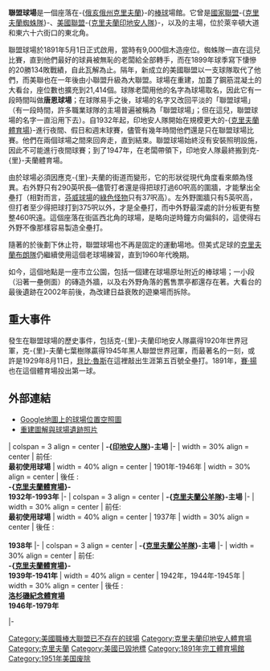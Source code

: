 {{Infobox_Stadium |
 stadium_name = 聯盟球場 |
 nickname = |
 image = [[File:Leagueaerial.jpg|300px]] |
 location = [[俄亥俄州|俄亥俄州]]-{[[克里夫蘭|克里夫蘭]]}-<br>萊辛頓大道與東六十六街口  |
 coordinates = {{coord|41|30|40.68|N|81|38|38.99|W|region:US_type:landmark}} |
 broke_ground = 1891年 |
 opened = 1891年5月1日 |
 renovated = 1910年4月21日 |
 expanded = |
 closed = 1946年9月21日 |
 demolished = 1951年 |
 owner = |
 operator =  |
 surface = 天然草皮 |
 construction_cost =  |
 architect = 奧斯本工程公司(1910年)  |
 former_names = 唐恩球場(Dunn Field)(1916年─1927年) |
 tenants = [[克里夫蘭印地安人隊|克-{里}-夫蘭印地安人隊]] （[[美國聯盟|AL]]） （1901年—1946年）<br>-{[[克里夫蘭蜘蛛|克里夫蘭蜘蛛隊]]}-　（[[國家聯盟|NL]]）　（1891年－1899年）<br>{{link-en|克里夫蘭七葉樹隊|Cleveland Buckeyes}}（{{link-en|黑人美國聯盟|Negro American League|NAL}}） （1943年─1948年）<br>-{[[聖路易公羊|克里夫蘭公羊隊]]}- （[[國家美式足球聯盟|NFL]]） （1937年），（1942年），（1944年－1945年） |
 seating_capacity = 9,000（1891年）<br>21,414 ( 1910年) |
 dimensions = 左外野 - 375 呎 (114.3 公尺) <br> 左中外野 - 415 呎 (126.5 公尺) <br> 中外野 - 420 呎 (128 公尺) <br> 右中外野 - 317 呎 (96.6 公尺) <br> 右外野 - 290 呎 (88.4 公尺) 
}}

'''聯盟球場'''是一個座落在-{[[克里夫蘭|俄亥俄州克里夫蘭]]}-的[[棒球|棒球]]場館。它曾是[[國家聯盟|國家聯盟]]-{[[克里夫蘭蜘蛛|克里夫蘭蜘蛛隊]]}-、[[美國聯盟|美國聯盟]]-{[[克里夫蘭印地安人隊|克里夫蘭印地安人隊]]}-，以及{{link-en|黑人美國聯盟|Negro American League}}{{link-en|克里夫蘭七葉樹隊|Cleveland Buckeyes}}的主場，位於萊辛頓大道和東六十六街口的東北角。

聯盟球場於1891年5月1日正式啟用，當時有9,000個木造座位。蜘蛛隊一直在這兒比賽，直到他們最好的球員被無恥的老闆給全部轉手，而在1899年球季寫下悽慘的20勝134敗戰績，自此瓦解為止。隔年，新成立的美國聯盟以一支球隊取代了他們，而美聯也在一年後由小聯盟升級為大聯盟。球場在{{link-en|1910年球季|1910 in baseball}}重建，加蓋了鋼筋混凝土的大看台，座位數也擴充到21,414個。球隊老闆用他的名字為球場取名，因此它有一段時間叫做'''唐恩球場'''；在球隊易手之後，球場的名字又改回平淡的「聯盟球場」（有一段時間，許多職業球隊的主場普遍被稱為「聯盟球場」；但在這兒，聯盟球場的名字一直沿用下去）。自1932年起，印地安人隊開始在規模更大的-{[[克里夫蘭體育場|克里夫蘭體育場]]}-進行夜間、假日和週末球賽，儘管有幾年時間他們還是只在聯盟球場比賽。他們在兩個球場之間來回奔走，直到{{link-en|1946年球季|1946 in baseball}}結束。聯盟球場始終沒有安裝照明設施，因此不可能進行夜間球賽；到了1947年，在老闆{{link-en|比爾‧維克|Bill Veeck}}帶領下，印地安人隊最終搬到克-{里}-夫蘭體育場。

由於球場必須因應克-{里}-夫蘭的街道而變形，它的形狀從現代角度看來頗為怪異。右外野只有290英呎長─儘管打者還是得把球打過60呎高的圍牆，才能擊出全壘打（相對而言，[[芬威球場|芬威球場]]的[[綠色怪物|綠色怪物]]只有37呎高）。左外野圍牆只有5英呎高，但打者至少得把球打到375呎以外，才是全壘打，而中外野最深處的計分板更有整整460呎遠。這個座落在街區西北角的球場，是略向逆時鐘方向偏斜的，這使得右外野不像{{link-en|貝克盃球場|Baker Bowl}}那樣容易製造全壘打。

隨著{{link-en|黑人美國聯盟|Negro American League}}的{{link-en|克里夫蘭七葉樹隊|Cleveland Buckeyes}}於{{link-en|1950年球季|1950 in baseball}}後劃下休止符，聯盟球場也不再是固定的運動場地。但美式足球的[[克里夫蘭布朗隊|克里夫蘭布朗隊]]仍繼續使用這個老球場練習，直到1960年代晚期。

如今，這個地點是一座市立公園，包括一個建在球場原址附近的棒球場；一小段（沿著一壘側面）的磚造外牆，以及右外野角落的舊售票亭都還存在著。大看台的最後遺跡在2002年前後，為改建日益衰敗的遊樂場而拆除。

==重大事件==

發生在聯盟球場的歷史事件，包括克-{里}-夫蘭印地安人隊贏得1920年世界冠軍，克-{里}-夫蘭七葉樹隊贏得1945年黑人聯盟世界冠軍，而最著名的一刻，或許是1929年8月11日，[[貝比·魯斯|貝比·魯斯]]在這裡敲出生涯第五百號全壘打。1891年，[[賽·揚|賽·揚]]也在這個體育場投出第一球。

==外部連結==
{{commonscat|League Park}}
*[http://maps.google.com/maps?ll=41.5113,-81.644164&spn=0.01,0.01&t=k Google地圖上的球場位置空照圖]
*[http://www.andrewclem.com/Baseball/LeaguePark.html 重建圖解與球場遺跡照片] {{Wayback|url=http://www.andrewclem.com/Baseball/LeaguePark.html |date=20070211082054 }}

{{start box}}
| colspan = 3 align = center | '''-{[[克里夫蘭印地安人|印地安人隊]]}-主場''' 	 
|- 	 
| width = 30% align = center | 前任:<br/>'''最初使用球場''' 	 
| width = 40% align = center | 1901年-1946年
| width = 30% align = center | 後任 :<br/>'''-{[[克里夫蘭體育場|克里夫蘭體育場]]}-<br/>1932年-1993年''' 
|- 
| colspan = 3 align = center | '''-{[[聖路易公羊|克里夫蘭公羊隊]]}-主場''' 	 
|- 	 
| width = 30% align = center | 前任:<br/>'''最初使用球場''' 	 
| width = 40% align = center | 1937年
| width = 30% align = center | 後任 :<br/>'''{{link-en|蕭體育場|Shaw Stadium}}<br/>1938年''' 
|-
| colspan = 3 align = center | '''-{[[聖路易公羊|克里夫蘭公羊隊]]}-主場''' 	 
|- 	 
| width = 30% align = center | 前任:<br/>'''-{[[克里夫蘭體育場|克里夫蘭體育場]]}-<br/>1939年-1941年''' 
| width = 40% align = center | 1942年，1944年-1945年
| width = 30% align = center | 後任 :<br/>'''[[洛杉磯紀念體育場|洛杉磯紀念體育場]]<br/>1946年-1979年'''

|-
{{end box}}

{{DEFAULTSORT:League Park}}
[[Category:美國職棒大聯盟已不存在的球場|Category:美國職棒大聯盟已不存在的球場]]
[[Category:克里夫蘭印地安人體育場|Category:克里夫蘭印地安人體育場]]
[[Category:克里夫蘭|Category:克里夫蘭]]
[[Category:美國已毀地標|Category:美國已毀地標]]
[[Category:1891年完工體育場館|Category:1891年完工體育場館]]
[[Category:1951年美国废除|Category:1951年美国废除]]